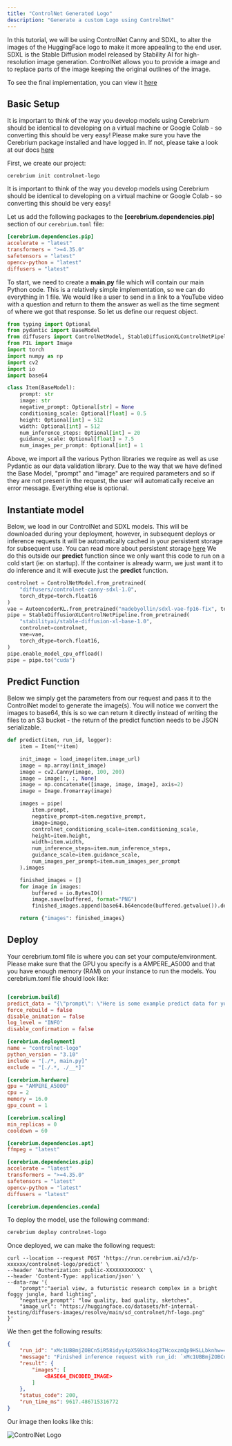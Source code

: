 ```yaml
---
title: "ControlNet Generated Logo"
description: "Generate a custom Logo using ControlNet"
---
```


In this tutorial, we will be using ControlNet Canny and SDXL, to alter the images of the HuggingFace logo to make it more appealing to the end user. SDXL is the
Stable Diffusion model released by Stability AI for high-resolution image generation. ControlNet allows you to provide a image and to replace parts of the image keeping the
original outlines of the image.

To see the final implementation, you can view it [here](https://github.com/CerebriumAI/examples/tree/master/9-logo-controlnet)

## Basic Setup

It is important to think of the way you develop models using Cerebrium should be identical to developing on a virtual machine or Google Colab - so converting this should be very easy!
Please make sure you have the Cerebrium package installed and have logged in. If not, please take a look at our docs [here](https://docs.cerebrium.ai/cerebrium/getting-started/installation)

First, we create our project:

```
cerebrium init controlnet-logo
```

It is important to think of the way you develop models using Cerebrium should be identical to developing on a virtual machine or Google Colab - so converting this should be very easy!

Let us add the following packages to the **[cerebrium.dependencies.pip]** section of our `cerebrium.toml` file:

```toml
[cerebrium.dependencies.pip]
accelerate = "latest"
transformers = ">=4.35.0"
safetensors = "latest"
opencv-python = "latest"
diffusers = "latest"
```

To start, we need to create a **main.py** file which will contain our main Python code. This is a relatively simple implementation, so we can do everything in 1 file. We would like a user to send in a link to a YouTube video with a question and return to them the answer as well as the time segment of where we got that response.
So let us define our request object.

```python
from typing import Optional
from pydantic import BaseModel
from diffusers import ControlNetModel, StableDiffusionXLControlNetPipeline, AutoencoderKL
from PIL import Image
import torch
import numpy as np
import cv2
import io
import base64

class Item(BaseModel):
    prompt: str
    image: str
    negative_prompt: Optional[str] = None
    conditioning_scale: Optional[float] = 0.5
    height: Optional[int] = 512
    width: Optional[int] = 512
    num_inference_steps: Optional[int] = 20
    guidance_scale: Optional[float] = 7.5
    num_images_per_prompt: Optional[int] = 1
```

Above, we import all the various Python libraries we require as well as use Pydantic as our data validation library. Due to the way that we have defined the Base Model, "prompt" and "image" are required parameters and so if they are not present in the request, the user will automatically receive an error message. Everything else is optional.

## Instantiate model

Below, we load in our ControlNet and SDXL models. This will be downloaded during your deployment, however, in subsequent deploys or inference requests it will be automatically cached in your persistent storage for subsequent use. You can read more about persistent storage [here]()
We do this outside our **predict** function since we only want this code to run on a cold start (ie: on startup). If the container is already warm, we just want it to do inference and it will execute just the **predict** function.

```python
controlnet = ControlNetModel.from_pretrained(
    "diffusers/controlnet-canny-sdxl-1.0",
    torch_dtype=torch.float16
)
vae = AutoencoderKL.from_pretrained("madebyollin/sdxl-vae-fp16-fix", torch_dtype=torch.float16)
pipe = StableDiffusionXLControlNetPipeline.from_pretrained(
    "stabilityai/stable-diffusion-xl-base-1.0",
    controlnet=controlnet,
    vae=vae,
    torch_dtype=torch.float16,
)
pipe.enable_model_cpu_offload()
pipe = pipe.to("cuda")
```

## Predict Function

Below we simply get the parameters from our request and pass it to the ControlNet model to generate the image(s). You will notice we convert the images to base64, this is so we can return it directly instead of writing the files to an S3 bucket - the return of the predict function needs to be JSON serializable.

```python
def predict(item, run_id, logger):
    item = Item(**item)

    init_image = load_image(item.image_url)
    image = np.array(init_image)
    image = cv2.Canny(image, 100, 200)
    image = image[:, :, None]
    image = np.concatenate([image, image, image], axis=2)
    image = Image.fromarray(image)

    images = pipe(
        item.prompt,
        negative_prompt=item.negative_prompt,
        image=image,
        controlnet_conditioning_scale=item.conditioning_scale,
        height=item.height,
        width=item.width,
        num_inference_steps=item.num_inference_steps,
        guidance_scale=item.guidance_scale,
        num_images_per_prompt=item.num_images_per_prompt
    ).images

    finished_images = []
    for image in images:
        buffered = io.BytesIO()
        image.save(buffered, format="PNG")
        finished_images.append(base64.b64encode(buffered.getvalue()).decode("utf-8"))

    return {"images": finished_images}

```

## Deploy

Your cerebrium.toml file is where you can set your compute/environment. Please make sure that the GPU you specify is a AMPERE_A5000 and that you have enough memory (RAM) on your instance to run the models. You cerebrium.toml file should look like:

```toml

[cerebrium.build]
predict_data = "{\"prompt\": \"Here is some example predict data for your cerebrium.toml which will be used to test your predict function on build.\"}"
force_rebuild = false
disable_animation = false
log_level = "INFO"
disable_confirmation = false

[cerebrium.deployment]
name = "controlnet-logo"
python_version = "3.10"
include = "[./*, main.py]"
exclude = "[./.*, ./__*]"

[cerebrium.hardware]
gpu = "AMPERE_A5000"
cpu = 2
memory = 16.0
gpu_count = 1

[cerebrium.scaling]
min_replicas = 0
cooldown = 60

[cerebrium.dependencies.apt]
ffmpeg = "latest"

[cerebrium.dependencies.pip]
accelerate = "latest"
transformers = ">=4.35.0"
safetensors = "latest"
opencv-python = "latest"
diffusers = "latest"

[cerebrium.dependencies.conda]

```

To deploy the model, use the following command:

```bash
cerebrium deploy controlnet-logo
```

Once deployed, we can make the following request:

```curl
curl --location --request POST 'https://run.cerebrium.ai/v3/p-xxxxxx/controlnet-logo/predict' \
--header 'Authorization: public-XXXXXXXXXXXX' \
--header 'Content-Type: application/json' \
--data-raw '{
    "prompt":"aerial view, a futuristic research complex in a bright foggy jungle, hard lighting",
    "negative_prompt": "low quality, bad quality, sketches",
    "image_url": "https://huggingface.co/datasets/hf-internal-testing/diffusers-images/resolve/main/sd_controlnet/hf-logo.png"
}'
```

We then get the following results:

```json
{
    "run_id": "xMc1UBBmjZOBCn5iR58idyy4pX59kk34og2THcoxzmQp9HSLLbknhw==",
    "message": "Finished inference request with run_id: `xMc1UBBmjZOBCn5iR58idyy4pX59kk34og2THcoxzmQp9HSLLbknhw==`",
    "result": {
        "images": [
            <BASE64_ENCODED_IMAGE>
        ]
    },
    "status_code": 200,
    "run_time_ms": 9617.486715316772
}
```

Our image then looks like this:

![ControlNet Logo](/images/examples/controlnet.png)
